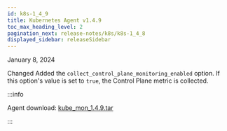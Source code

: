 ```yaml
---
id: k8s-1_4_9
title: Kubernetes Agent v1.4.9
toc_max_heading_level: 2
pagination_next: release-notes/k8s/k8s-1_4_8
displayed_sidebar: releaseSidebar
---
```


January 8, 2024

<Status>Changed</Status> Added the <code>collect_control_plane_monitoring_enabled</code> option. If this option's value is set to <code>true</code>, the <Link to="https://kubernetes.io/docs/reference/glossary/?all=true#term-control-plane">Control Plane</Link> metric is collected.

:::info

Agent download: [kube_mon_1.4.9.tar](https://repo.whatap.io/docker/kube_mon_1.4.9.tar)

:::
